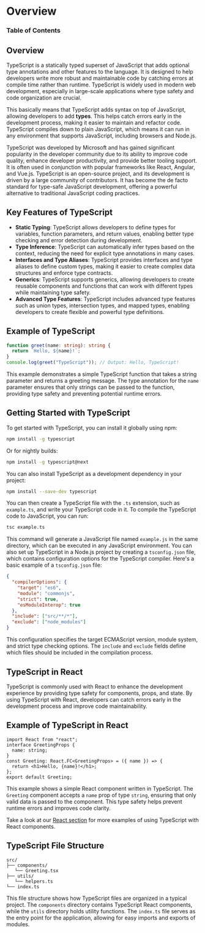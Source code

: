 
# Overview

### Table of Contents

## Overview

TypeScript is a statically typed superset of JavaScript that adds optional type annotations and other features to the language. It is designed to help developers write more robust and maintainable code by catching errors at compile time rather than runtime. TypeScript is widely used in modern web development, especially in large-scale applications where type safety and code organization are crucial.

This basically means that TypeScript adds syntax on top of JavaScript, allowing developers to add **types**. This helps catch errors early in the development process, making it easier to maintain and refactor code. TypeScript compiles down to plain JavaScript, which means it can run in any environment that supports JavaScript, including browsers and Node.js.

TypeScript was developed by Microsoft and has gained significant popularity in the developer community due to its ability to improve code quality, enhance developer productivity, and provide better tooling support. It is often used in conjunction with popular frameworks like React, Angular, and Vue.js. TypeScript is an open-source project, and its development is driven by a large community of contributors. It has become the de facto standard for type-safe JavaScript development, offering a powerful alternative to traditional JavaScript coding practices.

## Key Features of TypeScript

- **Static Typing**: TypeScript allows developers to define types for variables, function parameters, and return values, enabling better type checking and error detection during development.
- **Type Inference**: TypeScript can automatically infer types based on the context, reducing the need for explicit type annotations in many cases.
- **Interfaces and Type Aliases**: TypeScript provides interfaces and type aliases to define custom types, making it easier to create complex data structures and enforce type contracts.
- **Generics**: TypeScript supports generics, allowing developers to create reusable components and functions that can work with different types while maintaining type safety.
- **Advanced Type Features**: TypeScript includes advanced type features such as union types, intersection types, and mapped types, enabling developers to create flexible and powerful type definitions.

## Example of TypeScript

```typescript
function greet(name: string): string {
  return `Hello, ${name}!`;
}
console.log(greet("TypeScript")); // Output: Hello, TypeScript!
```

This example demonstrates a simple TypeScript function that takes a string parameter and returns a greeting message. The type annotation for the `name` parameter ensures that only strings can be passed to the function, providing type safety and preventing potential runtime errors.

## Getting Started with TypeScript

To get started with TypeScript, you can install it globally using npm:

```bash
npm install -g typescript
```

Or for nightly builds:

```bash
npm install -g typescript@next
```

You can also install TypeScript as a development dependency in your project:

```bash
npm install --save-dev typescript
```

You can then create a TypeScript file with the `.ts` extension, such as `example.ts`, and write your TypeScript code in it. To compile the TypeScript code to JavaScript, you can run:

```bash
tsc example.ts
```

This command will generate a JavaScript file named `example.js` in the same directory, which can be executed in any JavaScript environment.
You can also set up TypeScript in a Node.js project by creating a `tsconfig.json` file, which contains configuration options for the TypeScript compiler. Here's a basic example of a `tsconfig.json` file:

```json
{
  "compilerOptions": {
    "target": "es6",
    "module": "commonjs",
    "strict": true,
    "esModuleInterop": true
  },
  "include": ["src/**/*"],
  "exclude": ["node_modules"]
}
```

This configuration specifies the target ECMAScript version, module system, and strict type checking options. The `include` and `exclude` fields define which files should be included in the compilation process.

## TypeScript in React

TypeScript is commonly used with React to enhance the development experience by providing type safety for components, props, and state. By using TypeScript with React, developers can catch errors early in the development process and improve code maintainability.

## Example of TypeScript in React

```tsx
import React from "react";
interface GreetingProps {
  name: string;
}
const Greeting: React.FC<GreetingProps> = ({ name }) => {
  return <h1>Hello, {name}!</h1>;
};
export default Greeting;
```

This example shows a simple React component written in TypeScript. The `Greeting` component accepts a `name` prop of type `string`, ensuring that only valid data is passed to the component. This type safety helps prevent runtime errors and improves code clarity.

Take a look at our [React section](/introduction-to-react/overview) for more examples of using TypeScript with React components.

## TypeScript File Structure

```text
src/
├── components/
   └── Greeting.tsx
├── utils/
   └── helpers.ts
└── index.ts
```

This file structure shows how TypeScript files are organized in a typical project. The `components` directory contains TypeScript React components, while the `utils` directory holds utility functions. The `index.ts` file serves as the entry point for the application, allowing for easy imports and exports of modules.

<BackToTop />
